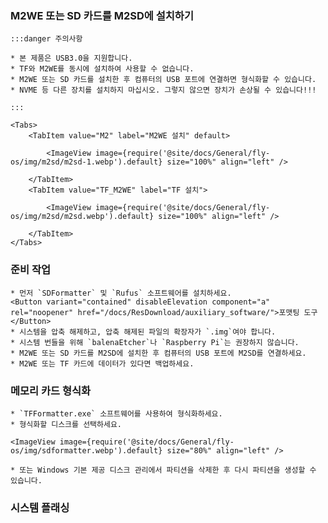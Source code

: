 

### M2WE 또는 SD 카드를 M2SD에 설치하기

    :::danger 주의사항

    * 본 제품은 USB3.0을 지원합니다.
    * TF와 M2WE를 동시에 설치하여 사용할 수 없습니다.
    * M2WE 또는 SD 카드를 설치한 후 컴퓨터의 USB 포트에 연결하면 형식화할 수 있습니다.
    * NVME 등 다른 장치를 설치하지 마십시오. 그렇지 않으면 장치가 손상될 수 있습니다!!!

    :::

    <Tabs>
        <TabItem value="M2" label="M2WE 설치" default>
            
            <ImageView image={require('@site/docs/General/fly-os/img/m2sd/m2sd-1.webp').default} size="100%" align="left" />

        </TabItem>
        <TabItem value="TF_M2WE" label="TF 설치">
            
            <ImageView image={require('@site/docs/General/fly-os/img/m2sd/m2sd.webp').default} size="100%" align="left" />

        </TabItem>
    </Tabs>

### 준비 작업

    * 먼저 `SDFormatter` 및 `Rufus` 소프트웨어를 설치하세요.
    <Button variant="contained" disableElevation component="a" rel="noopener" href="/docs/ResDownload/auxiliary_software/">포맷팅 도구</Button>
    * 시스템을 압축 해제하고, 압축 해제된 파일의 확장자가 `.img`여야 합니다.
    * 시스템 번들을 위해 `balenaEtcher`나 `Raspberry Pi`는 권장하지 않습니다.
    * M2WE 또는 SD 카드를 M2SD에 설치한 후 컴퓨터의 USB 포트에 M2SD를 연결하세요.
    * M2WE 또는 TF 카드에 데이터가 있다면 백업하세요.


### 메모리 카드 형식화

    * `TFFormatter.exe` 소프트웨어를 사용하여 형식화하세요.
    * 형식화할 디스크를 선택하세요.

    <ImageView image={require('@site/docs/General/fly-os/img/sdformatter.webp').default} size="80%" align="left" />

    * 또는 Windows 기본 제공 디스크 관리에서 파티션을 삭제한 후 다시 파티션을 생성할 수 있습니다.

### 시스템 플래싱

<FALSH />
